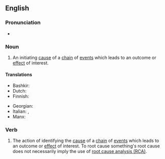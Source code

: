 ==English==

===Pronunciation===
* {{audio|En-au-root cause.ogg|Audio (AU)|lang=en}}

===Noun===
{{en-noun}}

# {{lb|en|idiomatic}} An initiating [[cause]] of a [[chain]] of [[event]]s which leads to an outcome or [[effect]] of interest.

====Translations====
{{trans-top|initiating cause}}
* Bashkir: {{t|ba|төп сәбәп|tr=tӧp säbäp|sc=Cyrl}}
* Dutch: {{t|nl|grondoorzaak|f}}
* Finnish: {{t|fi|[[pohjimmainen]] [[syy]]}}
{{trans-mid}}
* Georgian: {{t|ka|ძირეული მიზეზი}}
* Italian: {{t|it|causa scatenante|f}}, {{t|it|causa ultima|f}}
* Manx: {{t|gv|ard-oyr|m}}
{{trans-bottom}}

===Verb===
{{en-verb|root caus}}

# {{lb|en|idiomatic}} The action of identifying the [[cause]] of a [[chain]] of [[event]]s which leads to an outcome or [[effect]] of interest. To root cause something's root cause does not necessarily imply the use of [[wikipedia:Root_cause_analysis|root cause analysis (RCA)]].